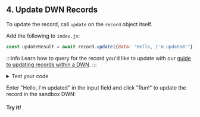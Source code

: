 <section class="docs-section">

## 4. Update DWN Records

To update the record, call `update` on the `record` object itself.

Add the following to `index.js`:
```js
const updateResult = await record.update({data: "Hello, I'm updated!"});
```

:::info
  Learn how to query for the record you'd like to update with our [guide to updating records within a DWN](/docs/web5/build/decentralized-web-nodes/update-to-dwn).
:::

<details>
<summary>Test your code</summary>
<p>
To see the record that was updated in the DWN, add the following to <code>index.js</code>:

```js
console.log('updateResult', await record.data.text())
```

The output will resemble:
```
updateResult Hello, I'm updated!
```

</p>
</details>

Enter "Hello, I'm updated" in the input field and click "Run!" to update the record in the sandbox DWN:

#### Try it!

</section>

